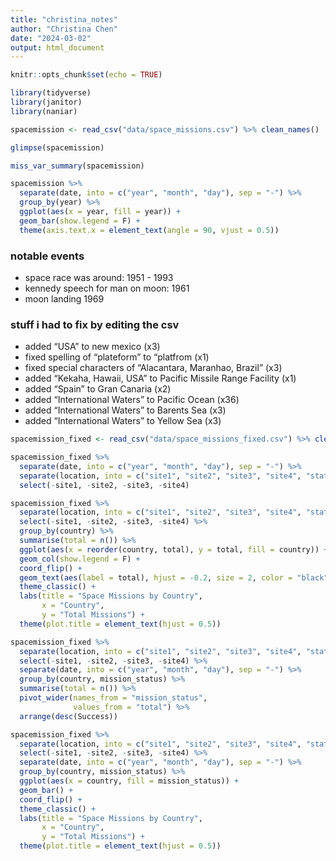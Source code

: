 ```yaml
---
title: "christina_notes"
author: "Christina Chen"
date: "2024-03-02"
output: html_document
---
```


```r
knitr::opts_chunk$set(echo = TRUE)
```

```r
library(tidyverse)
library(janitor)
library(naniar)
```

```r
spacemission <- read_csv("data/space_missions.csv") %>% clean_names()
```

```r
glimpse(spacemission)
```

```r
miss_var_summary(spacemission)
```

```r
spacemission %>%
  separate(date, into = c("year", "month", "day"), sep = "-") %>%
  group_by(year) %>%
  ggplot(aes(x = year, fill = year)) +
  geom_bar(show.legend = F) +
  theme(axis.text.x = element_text(angle = 90, vjust = 0.5))
```

### notable events
- space race was around:          1951 - 1993
- kennedy speech for man on moon: 1961
- moon landing                    1969

### stuff i had to fix by editing the csv
- added "USA" to new mexico (x3)
- fixed spelling of "plateform" to "platfrom (x1)
- fixed special characters of "Alacantara, Maranhao, Brazil" (x3)
- added "Kekaha, Hawaii, USA" to Pacific Missile Range Facility (x1)
- added "Spain" to Gran Canaria (x2)
- added "International Waters" to Pacific Ocean (x36)
- added "International Waters" to Barents Sea (x3)
- added "International Waters" to Yellow Sea (x3)

```r
spacemission_fixed <- read_csv("data/space_missions_fixed.csv") %>% clean_names()
```

```r
spacemission_fixed %>%
  separate(date, into = c("year", "month", "day"), sep = "-") %>%
  separate(location, into = c("site1", "site2", "site3", "site4", "state", "country"), extra = "drop", fill = "left", sep = ",") %>%
  select(-site1, -site2, -site3, -site4)
```

```r
spacemission_fixed %>%
  separate(location, into = c("site1", "site2", "site3", "site4", "state", "country"), extra = "drop", fill = "left", sep = ",") %>%
  select(-site1, -site2, -site3, -site4) %>%
  group_by(country) %>%
  summarise(total = n()) %>%
  ggplot(aes(x = reorder(country, total), y = total, fill = country)) +
  geom_col(show.legend = F) + 
  coord_flip() +
  geom_text(aes(label = total), hjust = -0.2, size = 2, color = "black") + # the first blank column is Brazil
  theme_classic() + 
  labs(title = "Space Missions by Country",
       x = "Country",
       y = "Total Missions") +
  theme(plot.title = element_text(hjust = 0.5))
```

```r
spacemission_fixed %>%
  separate(location, into = c("site1", "site2", "site3", "site4", "state", "country"), extra = "drop", fill = "left", sep = ",") %>%
  select(-site1, -site2, -site3, -site4) %>%
  separate(date, into = c("year", "month", "day"), sep = "-") %>%
  group_by(country, mission_status) %>%
  summarise(total = n()) %>%
  pivot_wider(names_from = "mission_status",
              values_from = "total") %>%
  arrange(desc(Success))
```

```r
spacemission_fixed %>%
  separate(location, into = c("site1", "site2", "site3", "site4", "state", "country"), extra = "drop", fill = "left", sep = ",") %>%
  select(-site1, -site2, -site3, -site4) %>%
  separate(date, into = c("year", "month", "day"), sep = "-") %>%
  group_by(country, mission_status) %>%
  ggplot(aes(x = country, fill = mission_status)) +
  geom_bar() + 
  coord_flip() +
  theme_classic() + 
  labs(title = "Space Missions by Country",
       x = "Country",
       y = "Total Missions") +
  theme(plot.title = element_text(hjust = 0.5))
```

